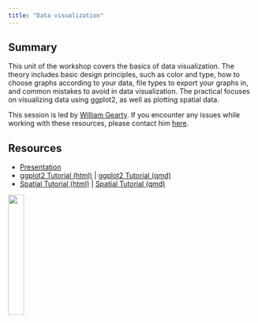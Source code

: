 ```yaml
---
title: "Data visualization"
---
```


## Summary

This unit of the workshop covers the basics of data visualization. The theory includes basic design principles, such as color and type, how to choose graphs according to your data, file types to export your graphs in, and common mistakes to avoid in data visualization. The practical focuses on visualizing data using ggplot2, as well as plotting spatial data.

This session is led by [William Gearty](https://williamgearty.com). If you encounter any issues while working with these resources, please contact him [here](mailto:willgearty@gmail.com).

## Resources

-   [Presentation](presentation.qmd)
-   [ggplot2 Tutorial (html)](practical-ggplot2.qmd) | <a href="https://github.com/palaeoverse/workshop/blob/main/materials/visualization/practical-ggplot2.qmd" download="practical-ggplot2.qmd">ggplot2 Tutorial (qmd)</a>
-   [Spatial Tutorial (html)](practical-spatial.qmd) | <a href="https://github.com/palaeoverse/workshop/blob/main/materials/visualization/practical-spatial.qmd" download="practical-spatial.qmd">Spatial Tutorial (qmd)</a>

![](images/logo.png){fig-align="right" width="25%"}


